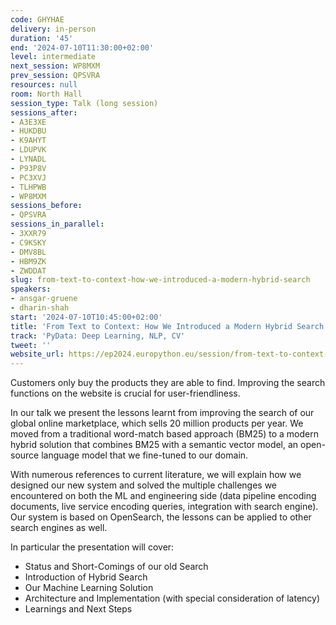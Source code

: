 ```yaml
---
code: GHYHAE
delivery: in-person
duration: '45'
end: '2024-07-10T11:30:00+02:00'
level: intermediate
next_session: WP8MXM
prev_session: QPSVRA
resources: null
room: North Hall
session_type: Talk (long session)
sessions_after:
- A3E3XE
- HUKDBU
- K9AHYT
- LDUPVK
- LYNADL
- P93P8V
- PC3XVJ
- TLHPWB
- WP8MXM
sessions_before:
- QPSVRA
sessions_in_parallel:
- 3XXR79
- C9KSKY
- DMV8BL
- HBM9ZK
- ZWDDAT
slug: from-text-to-context-how-we-introduced-a-modern-hybrid-search
speakers:
- ansgar-gruene
- dharin-shah
start: '2024-07-10T10:45:00+02:00'
title: 'From Text to Context: How We Introduced a Modern Hybrid Search'
track: 'PyData: Deep Learning, NLP, CV'
tweet: ''
website_url: https://ep2024.europython.eu/session/from-text-to-context-how-we-introduced-a-modern-hybrid-search
---
```


Customers only buy the products they are able to find. Improving the search functions on the website is crucial for user-friendliness.

In our talk we present the lessons learnt from improving the search of our global online marketplace, which sells 20 million products per year. We moved from a traditional word-match based approach (BM25) to a modern hybrid solution that combines BM25 with a semantic vector model, an open-source language model that we fine-tuned to our domain.

With numerous references to current literature, we will explain how we designed our new system and solved the multiple challenges we encountered on both the ML and engineering side (data pipeline encoding documents, live service encoding queries, integration with search engine). Our system is based on OpenSearch, the lessons can be applied to other search engines as well.

In particular the presentation will cover:
- Status and Short-Comings of our old Search
- Introduction of Hybrid Search
- Our Machine Learning Solution
- Architecture and Implementation (with special consideration of latency)
- Learnings and Next Steps

